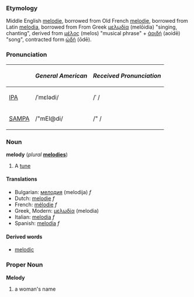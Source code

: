 ===Etymology===
Middle English [[melodie]], borrowed from Old French [[melodie]], borrowed from Latin [[melodia]], borrowed from From Greek [[μελῳδία]] (melōidia) "singing, chanting", derived from [[μέλος]] (melos) "musical phrase" + [[ἀοιδή]] (aoidē)  "song", contracted form [[ᾠδή]] (ōdē).

===Pronunciation===
{| border=1 cellpadding=5
! !! ''General American'' !! ''Received Pronunciation''
|-
| [[w:IPA|IPA]] || /ˈmɛlədi/ || /ˈ /
|-
| [[w:SAMPA|SAMPA]] || /"mEl@di/ || /" /
|}

===Noun===
'''melody''' (''plural'' '''[[melodies]]''')
# A [[tune]]

====Translations====
*Bulgarian: [[мелодия]] (melodija) ''f''
*Dutch: [[melodie]] ''f''
*French: [[mélodie]] ''f''
*Greek, Modern: [[μελωδία]] (melodia)
*Italian: [[melodia]] ''f''
*Spanish: [[melodia]] ''f''

====Derived words====
*[[melodic]]

===Proper Noun===
'''Melody'''
# a woman's name